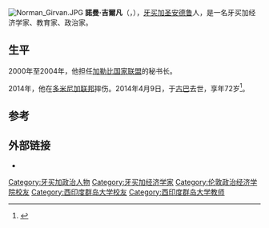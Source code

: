 [[File:Norman_Girvan.JPG|thumb]]
'''諾曼·吉爾凡'''（{{lang|en|Norman P. Girvan}}，{{bd|1941年||2014年|4月9日|catIdx=Girvan}}），[[牙买加|牙买加]][[圣安德鲁|圣安德鲁]]人，是一名牙买加经济学家、教育家、政治家。

==生平==
2000年至2004年，他担任[[加勒比国家联盟|加勒比国家联盟]]的秘书长。

2014年，他在[[多米尼加联邦|多米尼加联邦]]摔伤。2014年4月9日，于[[古巴|古巴]]去世，享年72岁<ref>{{Cite web|url=http://www.stabroeknews.com/2014/news/stories/04/09/professor-norman-girvan-dies/|title=Professor Norman Girvan dies|date=9 April 2014|accessdate=12 April 2014|publisher=''[[Stabroek_News|Stabroek News]]''|archive-date=2014-04-13|archive-url=https://web.archive.org/web/20140413125954/http://www.stabroeknews.com/2014/news/stories/04/09/professor-norman-girvan-dies/|dead-url=no}}</ref>。

==参考==
{{Reflist}}

==外部链接==
* {{Official|http://www.normangirvan.info/}}

{{DEFAULTSORT:Girvan, Norman}}

[[Category:牙买加政治人物|Category:牙买加政治人物]]
[[Category:牙买加经济学家|Category:牙买加经济学家]]
[[Category:伦敦政治经济学院校友|Category:伦敦政治经济学院校友]]
[[Category:西印度群岛大学校友|Category:西印度群岛大学校友]]
[[Category:西印度群岛大学教师|Category:西印度群岛大学教师]]